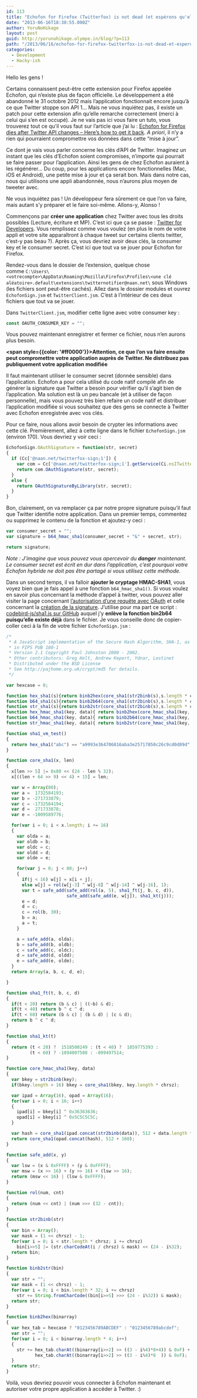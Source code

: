 ```yaml
---
id: 113
title: "Echofon for Firefox (Twitterfox) is not dead (et espérons qu'elle le restera)"
date: "2013-06-16T18:30:55.000Z"
author: YoruNoHikage
layout: post
guid: http://yorunohikage.olympe.in/blog/?p=113
path: "/2013/06/16/echofon-for-firefox-twitterfox-is-not-dead-et-esperons-quelle-le-restera/"
categories:
  - Development
  - Hacky-ish
---
```

Hello les gens !

Certains connaissent peut-être cette extension pour Firefox appelée Echofon, qui n’existe plus de façon officielle. Le développement a été abandonné le 31 octobre 2012 mais l’application fonctionnait encore jusqu’à ce que Twitter stoppe son API 1… Mais ne vous inquiétez pas, il existe un patch pour cette extension afin qu’elle remarche correctement (merci à celui qui s’en est occupé). Je ne vais pas ici vous faire un tuto, vous trouverez tout ce qu’il vous faut sur l’article que j’ai lu : [Echofon for Firefox dies after Twitter API changes – Here’s how to get it back](http://www.techerator.com/2013/06/echofon-for-firefox-dies-after-twitter-api-changes-heres-how-to-get-it-back/ "Echofon for Firefox dies after Twitter API changes – Here’s how to get it back"). _A priori_, il n’y a rien qui pourraient compromettre vos données dans cette “mise à jour”.

Ce dont je vais vous parler concerne les clés d’API de Twitter. Imaginez un instant que les clés d’Echofon soient compromises, n’importe qui pourrait se faire passer pour l’application. Ainsi les gens de chez Echofon auraient à les régénérer… Du coup, pour les applications encore fonctionnelles (Mac, iOS et Android), une petite mise à jour et ça serait bon. Mais dans notre cas, nous qui utilisons une appli abandonnée, nous n’aurons plus moyen de tweeter avec.

Ne vous inquiétez pas ! Un développeur fera sûrement ce que l’on va faire, mais autant s’y préparer et le faire soi-même. Allons-y, Alonso !

Commençons par **créer une application** chez Twitter avec tous les droits possibles (Lecture, écriture et MP). C’est ici que ça se passe : [Twitter for Developers](https://dev.twitter.com/apps "Twitter for Developers"). Vous remplissez comme vous voulez (en plus le nom de votre appli et votre site apparaîtront à chaque tweet sur certains clients twitter, c’est-y pas beau ?). Après ça, vous devriez avoir deux clés, la consumer key et le consumer secret. C’est ici que tout va se jouer pour Echofon for Firefox.

Rendez-vous dans le dossier de l’extension, quelque chose comme `C:\Users\<votrecompte>\AppData\Roaming\Mozilla\Firefox\Profiles\<une clé aléatoire>.default\extensions\twitternotifier@naan.net\` sous Windows (les fichiers sont peut-être cachés). Allez dans le dossier modules et ouvrez `EchofonSign.jsm` et `TwitterClient.jsm`. C’est à l’intérieur de ces deux fichiers que tout va se jouer.

Dans `TwitterClient.jsm`, modifier cette ligne avec votre consumer key :

```js
const OAUTH_CONSUMER_KEY = "";
```

Vous pouvez maintenant enregistrer et fermer ce fichier, nous n’en aurons plus besoin.

**<span style={{color: '#ff0000'}}>Attention, ce que l’on va faire ensuite peut compromettre votre application auprès de Twitter. Ne distribuez pas publiquement votre application modifiée</span>**

Il faut maintenant utiliser le consumer secret (donnée sensible) dans l’application. Echofon a pour cela utilisé du code natif compilé afin de générer la signature que Twitter a besoin pour vérifier qu’il s’agit bien de l’application. Ma solution est là un peu bancale (et à utiliser de façon personnelle), mais vous pouvez très bien refaire un code natif et distribuer l’application modifiée si vous souhaitez que des gens se connecte à Twitter avec Echofon enregistrée avec vos clés.

Pour ce faire, nous allons avoir besoin de crypter les informations avec cette clé. Premièrement, allez à cette ligne dans le fichier `EchofonSign.jsm` (environ 170). Vous devriez y voir ceci :

```js
EchofonSign.OAuthSignature = function(str, secret)
{
  if (Cc['@naan.net/twitterfox-sign;1']) {
    var com = Cc['@naan.net/twitterfox-sign;1'].getService(Ci.nsITwitterFoxSign);
    return com.OAuthSignature(str, secret);
  }
  else {
    return OAuthSignatureByLibrary(str, secret);
  }
}
```

Bon, clairement, on va remplacer ça par notre propre signature puisqu’il faut que Twitter identifie notre application. Dans un premier temps, commentez ou supprimez le contenu de la fonction et ajoutez-y ceci :

```js
var consumer_secret = "";
var signature = b64_hmac_sha1(consumer_secret + "&" + secret, str);

return signature;
```

_Note : J’imagine que vous pouvez vous apercevoir du **danger** maintenant. Le consumer secret est écrit en dur dans l’application, c’est pourquoi votre Echofon hybride ne doit pas être partagé si vous utilisez cette méthode._

Dans un second temps, il va falloir **ajouter le cryptage HMAC-SHA1**, vous voyez bien que je fais appel à une fonction `b64_hmac_sha1()`. Si vous voulez en savoir plus concernant la méthode d’appel à twitter, vous pouvez aller visiter la page concernant [l’autorisation d’une requête avec OAuth](https://dev.twitter.com/docs/auth/authorizing-request "Authorizing a request") et celle concernant la [création de la signature](https://dev.twitter.com/docs/auth/creating-signature "Creating a signature"). J’utilise pour ma part ce script : [codebird-js/sha1.js sur GitHub](https://github.com/mynetx/codebird-js/blob/master/sha1.js "codebird-js/sha1.js sur GitHub") auquel j’y **enlève la fonction bin2b64 puisqu’elle existe déjà** dans le fichier. Je vous conseille donc de copier-coller ceci à la fin de votre fichier `EchofonSign.jsm` :

```js
/*
 * A JavaScript implementation of the Secure Hash Algorithm, SHA-1, as defined
 * in FIPS PUB 180-1
 * Version 2.1 Copyright Paul Johnston 2000 - 2002.
 * Other contributors: Greg Holt, Andrew Kepert, Ydnar, Lostinet
 * Distributed under the BSD License
 * See http://pajhome.org.uk/crypt/md5 for details.
 */

var hexcase = 0;

function hex_sha1(s){return binb2hex(core_sha1(str2binb(s),s.length * chrsz));}
function b64_sha1(s){return binb2b64(core_sha1(str2binb(s),s.length * chrsz));}
function str_sha1(s){return binb2str(core_sha1(str2binb(s),s.length * chrsz));}
function hex_hmac_sha1(key, data){ return binb2hex(core_hmac_sha1(key, data));}
function b64_hmac_sha1(key, data){ return binb2b64(core_hmac_sha1(key, data));}
function str_hmac_sha1(key, data){ return binb2str(core_hmac_sha1(key, data));}

function sha1_vm_test()
{
  return hex_sha1("abc") == "a9993e364706816aba3e25717850c26c9cd0d89d";
}

function core_sha1(x, len)
{
  x[len >> 5] |= 0x80 << (24 - len % 32);
  x[((len + 64 >> 9) << 4) + 15] = len;

  var w = Array(80);
  var a =  1732584193;
  var b = -271733879;
  var c = -1732584194;
  var d =  271733878;
  var e = -1009589776;

  for(var i = 0; i < x.length; i += 16)
  {
    var olda = a;
    var oldb = b;
    var oldc = c;
    var oldd = d;
    var olde = e;

    for(var j = 0; j < 80; j++)
    {
      if(j < 16) w[j] = x[i + j];
      else w[j] = rol(w[j-3] ^ w[j-8] ^ w[j-14] ^ w[j-16], 1);
      var t = safe_add(safe_add(rol(a, 5), sha1_ft(j, b, c, d)),
                       safe_add(safe_add(e, w[j]), sha1_kt(j)));
      e = d;
      d = c;
      c = rol(b, 30);
      b = a;
      a = t;
    }

    a = safe_add(a, olda);
    b = safe_add(b, oldb);
    c = safe_add(c, oldc);
    d = safe_add(d, oldd);
    e = safe_add(e, olde);
  }
  return Array(a, b, c, d, e);

}

function sha1_ft(t, b, c, d)
{
  if(t < 20) return (b & c) | ((~b) & d);
  if(t < 40) return b ^ c ^ d;
  if(t < 60) return (b & c) | (b & d) | (c & d);
  return b ^ c ^ d;
}

function sha1_kt(t)
{
  return (t < 20) ?  1518500249 : (t < 40) ?  1859775393 :
         (t < 60) ? -1894007588 : -899497514;
}  

function core_hmac_sha1(key, data)
{
  var bkey = str2binb(key);
  if(bkey.length > 16) bkey = core_sha1(bkey, key.length * chrsz);

  var ipad = Array(16), opad = Array(16);
  for(var i = 0; i < 16; i++)
  {
    ipad[i] = bkey[i] ^ 0x36363636;
    opad[i] = bkey[i] ^ 0x5C5C5C5C;
  }

  var hash = core_sha1(ipad.concat(str2binb(data)), 512 + data.length * chrsz);
  return core_sha1(opad.concat(hash), 512 + 160);
}

function safe_add(x, y)
{
  var lsw = (x & 0xFFFF) + (y & 0xFFFF);
  var msw = (x >> 16) + (y >> 16) + (lsw >> 16);
  return (msw << 16) | (lsw & 0xFFFF);
}

function rol(num, cnt)
{
  return (num << cnt) | (num >>> (32 - cnt));
}

function str2binb(str)
{
  var bin = Array();
  var mask = (1 << chrsz) - 1;
  for(var i = 0; i < str.length * chrsz; i += chrsz)
    bin[i>>5] |= (str.charCodeAt(i / chrsz) & mask) << (24 - i%32);
  return bin;
}

function binb2str(bin)
{
  var str = "";
  var mask = (1 << chrsz) - 1;
  for(var i = 0; i < bin.length * 32; i += chrsz)
    str += String.fromCharCode((bin[i>>5] >>> (24 - i%32)) & mask);
  return str;
}

function binb2hex(binarray)
{
  var hex_tab = hexcase ? "0123456789ABCDEF" : "0123456789abcdef";
  var str = "";
  for(var i = 0; i < binarray.length * 4; i++)
  {
    str += hex_tab.charAt((binarray[i>>2] >> ((3 - i%4)*8+4)) & 0xF) +
           hex_tab.charAt((binarray[i>>2] >> ((3 - i%4)*8  )) & 0xF);
  }
  return str;
}
```

Voilà, vous devriez pouvoir vous connecter à Echofon maintenant et autoriser votre propre application à accéder à Twitter. :)
